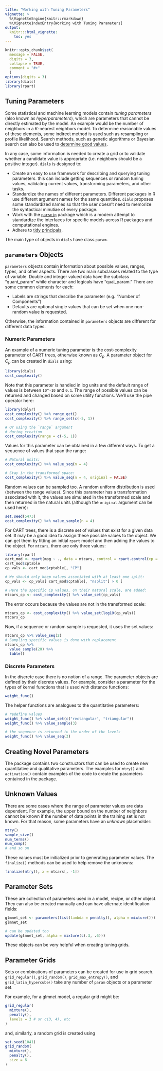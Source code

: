 ```yaml
---
title: "Working with Tuning Parameters"
vignette: >
  %\VignetteEngine{knitr::rmarkdown}
  %\VignetteIndexEntry{Working with Tuning Parameters}
output:
  knitr:::html_vignette:
    toc: yes
---
```


```r
knitr::opts_chunk$set(
  message = FALSE,
  digits = 3,
  collapse = TRUE,
  comment = "#>"
  )
options(digits = 3)
library(dials)
library(rpart)
```

## Tuning Parameters 

Some statistical and machine learning models contain _tuning parameters_ (also known as _hyperparameters_), which are parameters that cannot be directly estimated by the model. An example would be the number of neighbors in a _K_-nearest neighbors model. To determine reasonable values of these elements, some indirect method is used such as resampling or profile likelihood. Search methods, such as genetic algorithms or Bayesian search can also be used to [determine good values](https://github.com/topepo/Optimization-Methods-for-Tuning-Predictive-Models). 

In any case, some information is needed to create a grid or to validate whether a candidate value is appropriate (i.e. neighbors should be a positive integer). `dials` is designed to:

 * Create an easy to use framework for describing and querying tuning parameters. this can include getting sequences or random tuning values, validating current values, transforming parameters, and other tasks.
 * Standardize the names of different parameters. Different packages in R use different argument names for the same quantities. `dials` proposes some standardized names so that the user doesn't need to memorize the syntactical minutiae of every package. 
 * Work with the [`parsnip`](https://parsnip.tidymodels.org)  package which is a modern attempt to standardize the interfaces for specific models across R packages and computational engines. 
 * Adhere to [tidy principals](https://cran.r-project.org/package=tidyverse/vignettes/manifesto.html). 

The main type of objects in `dials` have class `param`.


## `parameters` Objects

`parameters` objects contain information about possible values, ranges, types, and other aspects. There are two main subclasses related to the type of variable. Double and integer valued data have the subclass "quant_param" while character and logicals have "qual_param." There are some common elements for each:

 * Labels are strings that describe the parameter (e.g. "Number of Components")
 * Defaults are optional single values that can be set when one non-random value is requested. 

Otherwise, the information contained in `parameters` objects are different for different data types. 


### Numeric Parameters

An example of a numeric tuning parameter is the cost-complexity parameter of CART trees, otherwise known as $C_p$. A parameter object for $C_p$ can be created in `dials` using:

```r
library(dials)
cost_complexity()
```

Note that this parameter is handled in log units and the default range of values is between `10^-10` and `0.1`. The range of possible values can be returned and changed based on some utility functions. We'll use the pipe operator here:

```r
library(dplyr)
cost_complexity() %>% range_get()
cost_complexity() %>% range_set(c(-5, 1))

# Or using the `range` argument
# during creation
cost_complexity(range = c(-5, 1))
```

Values for this parameter can be obtained in a few different ways. To get a sequence of values that span the range: 

```r
# Natural units:
cost_complexity() %>% value_seq(n = 4)

# Stay in the transformed space:
cost_complexity() %>% value_seq(n = 4, original = FALSE)
```

Random values can be sampled too. A random uniform distribution is used (between the range values). Since this parameter has a transformation associated with it, the values are simulated in the transformed scale and then returned in the natural units (although the `original` argument can be used here): 

```r
set.seed(5473)
cost_complexity() %>% value_sample(n = 4)
```

For CART trees, there is a discrete set of values that exist for a given data set. It may be a good idea to assign these possible values to the object. We can get them by fitting an initial `rpart` model and then adding the values to the object. For `mtcars`, there are only three values:

```r
library(rpart)
cart_mod <- rpart(mpg ~ ., data = mtcars, control = rpart.control(cp = 0.000001))
cart_mod$cptable
cp_vals <- cart_mod$cptable[, "CP"]

# We should only keep values associated with at least one split:
cp_vals <- cp_vals[ cart_mod$cptable[, "nsplit"] > 0 ]

# Here the specific Cp values, on their natural scale, are added:
mtcars_cp <- cost_complexity() %>% value_set(cp_vals)
```

The error occurs because the values are not in the transformed scale:

```r
mtcars_cp <- cost_complexity() %>% value_set(log10(cp_vals))
mtcars_cp
```

Now, if a sequence or random sample is requested, it uses the set values:

```r
mtcars_cp %>% value_seq(2)
# Sampling specific values is done with replacement
mtcars_cp %>% 
  value_sample(20) %>% 
  table()
```

### Discrete Parameters

In the discrete case there is no notion of a range. The parameter objects are defined by their discrete values. For example, consider a parameter for the types of kernel functions that is used with distance functions:

```r
weight_func()
```

The helper functions are analogues to the quantitative parameters:

```r
# redefine values
weight_func() %>% value_set(c("rectangular", "triangular"))
weight_func() %>% value_sample(3)

# the sequence is returned in the order of the levels
weight_func() %>% value_seq(3)
```

## Creating Novel Parameters

The package contains two constructors that can be used to create new quantitative and qualitative parameters. The examples for `mtry()` and `activation()` contain examples of the code to create the parameters contained in the package. 

## Unknown Values

There are some cases where the range of parameter values are data dependent. For example, the upper bound on the number of neighbors cannot be known if the number of data points in the training set is not known. For that reason, some parameters have an _unknown_ placeholder:

```r
mtry()
sample_size()
num_terms()
num_comp()
# and so on
```

These values must be initialized prior to generating parameter values. The `finalize()` methods can be used to help remove the unknowns:

```r
finalize(mtry(), x = mtcars[, -1])
```

## Parameter Sets

These are collection of parameters used in a model, recipe, or other object. They can also be created manually and can have alternate identification fields:

```r
glmnet_set <- parameters(list(lambda = penalty(), alpha = mixture()))
glmnet_set

# can be updated too
update(glmnet_set, alpha = mixture(c(.3, .6)))
```

These objects can be very helpful when creating tuning grids. 

## Parameter Grids

Sets or combinations of parameters can be created for use in grid search. `grid_regular()`, `grid_random()`, `grid_max_entropy()`, and `grid_latin_hypercube()` take any number of `param` objects or a parameter set. 

For example, for a glmnet model, a regular grid might be:

```r
grid_regular(
  mixture(),
  penalty(),
  levels = 3 # or c(3, 4), etc
)
```

and, similarly, a random grid is created using

```r
set.seed(1041)
grid_random(
  mixture(),
  penalty(),
  size = 6 
)
```

